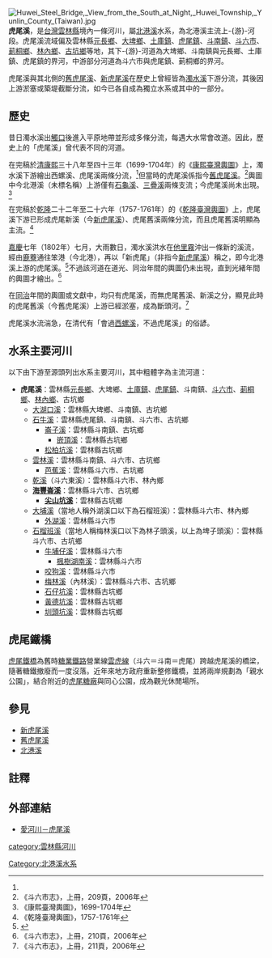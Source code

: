 {{Distinguish|舊虎尾溪|新虎尾溪}}
{{Infobox River
  | river_name      = 虎尾溪
  | image_name      = 雲林縣斗南鎮 虎尾溪 - panoramio.jpg
  | image_size      =
  | caption         = 
  | origin          = 樟湖山<ref name="從笨港到北港">{{Cite web |url=http://cuy.ylc.edu.tw/~cuy14/eBook/ch1-4.htm |title=〈1-4 北港溪〉，《從笨港到北港》，國民小學教師自編鄉土教材系列之拾肆，雲林縣政府 |access-date=2019-09-18 |archive-date=2011-09-18 |archive-url=https://web.archive.org/web/20110918214022/http://cuy.ylc.edu.tw/~cuy14/eBook/ch1-4.htm |dead-url=yes }}</ref><ref name="川流台灣">{{Cite web |url=http://blog.yunlin.me/2012/03/15/river/ |title=《川流台灣：福爾摩沙水經注》，〈北港溪 等待重返榮耀〉，經典雜誌出版社，2009年6月7日 |access-date=2019年9月18日 |archive-date=2015年4月24日 |archive-url=https://web.archive.org/web/20150424210759/http://blog.yunlin.me/2012/03/15/river/ |dead-url=no }}</ref><br>七星嶺<ref name="水利署">{{Cite web |url=http://www.wra.gov.tw/public/PDF/7211919254.pdf |title=經濟部水利署：臺灣地區之河川─中央管河川 |access-date=2019-09-18 |archive-date=2016-03-04 |archive-url=https://web.archive.org/web/20160304132742/http://www.wra.gov.tw/public/PDF/7211919254.pdf |dead-url=yes }}</ref>
  | mouth           = 柴林腳
  | progression     = [[北港溪|北港溪]]
  | basin_countries = 
  | location        = [[雲林縣|雲林縣]]東部
  | length          = 
  | elevation       = 
  | mouth_elevation = 
  | discharge       = 
  | watershed       = 
}}
[[File:Huwei_Steel_Bridge,_View_from_the_South_at_Night,_Huwei_Township,_Yunlin_County_(Taiwan).jpg|thumb]]
'''虎尾溪'''，是[[台灣|台灣]][[雲林縣|雲林縣]]境內一條河川，屬[[北港溪_(雲林縣)|北港溪]]水系，為北港溪主流上-{游}-河段。虎尾溪流域偏及雲林縣[[元長鄉|元長鄉]]、[[大埤鄉|大埤鄉]]、[[土庫鎮|土庫鎮]]、[[虎尾鎮|虎尾鎮]]、[[斗南鎮|斗南鎮]]、[[斗六市|斗六市]]、[[莿桐鄉|莿桐鄉]]、[[林內鄉|林內鄉]]、[[古坑鄉|古坑鄉]]等地，其下-{游}-河道為大埤鄉、斗南鎮與元長鄉、土庫鎮、虎尾鎮的界河，中游部分河道為斗六市與虎尾鎮、莿桐鄉的界河。

虎尾溪與其北側的[[舊虎尾溪|舊虎尾溪]]、[[新虎尾溪|新虎尾溪]]在歷史上曾經皆為[[濁水溪|濁水溪]]下游分流，其後因上游淤塞或築堤截斷分流，如今已各自成為獨立水系或其中的一部分。

==歷史==
昔日濁水溪出[[觸口|觸口]]後進入平原地帶並形成多條分流，每遇大水常會改道。因此，歷史上的「虎尾溪」曾代表不同的河道。

在完稿於[[清|清]][[康熙|康熙]]三十八年至四十三年（1699-1704年）的《[[康熙臺灣輿圖|康熙臺灣輿圖]]》上，濁水溪下游繪出西螺溪、虎尾溪兩條分流，<ref name="康熙臺灣輿圖"/>但當時的虎尾溪係指今[[舊虎尾溪|舊虎尾溪]]。<ref>《斗六市志》，上冊，209頁，2006年</ref>輿圖中今北港溪（未標名稱）上游僅有[[石龜溪|石龜溪]]、[[三疊溪|三疊溪]]兩條支流；今虎尾溪尚未出現。<ref name="康熙臺灣輿圖">《康熙臺灣輿圖》，1699-1704年</ref>

在完稿於[[乾隆|乾隆]]二十二年至二十六年（1757-1761年）的《[[乾隆臺灣輿圖|乾隆臺灣輿圖]]》上，虎尾溪下游已形成虎尾新溪（今[[新虎尾溪|新虎尾溪]]）、虎尾舊溪兩條分流，而且虎尾舊溪明顯為主流。<ref>《乾隆臺灣輿圖》，1757-1761年</ref>

[[嘉慶|嘉慶]]七年（1802年）七月，大雨數日，濁水溪洪水在[[他里霧堡|他里霧]]沖出一條新的溪流，經由[[鹿寮_(雲林縣)|鹿藔]]通往笨港（今北港），再以「新虎尾」（非指今[[新虎尾溪|新虎尾溪]]）稱之，即今北港溪上游的虎尾溪。<ref>{{Cite web |url=https://ctext.org/wiki.pl?if=gb&chapter=342910 |title=《[[臺灣采訪冊|臺灣采訪冊]]》，1830年 |access-date=2019-09-11 |archive-date=2020-02-16 |archive-url=https://web.archive.org/web/20200216061208/https://ctext.org/wiki.pl?if=gb&chapter=342910 |dead-url=no }}</ref>不過該河道在道光、同治年間的輿圖仍未出現，直到光緒年間的輿圖才繪出。<ref>《斗六市志》，上冊，210頁，2006年</ref>

在[[同治|同治]]年間的輿圖或文獻中，均只有虎尾溪，而無虎尾舊溪、新溪之分，顯見此時的虎尾舊溪（今舊虎尾溪）上游已經淤塞，成為斷頭河。<ref>《斗六市志》，上冊，211頁，2006年</ref>

虎尾溪水流湍急，在清代有「會過[[西螺溪|西螺溪]]，不過虎尾溪」的俗諺。

==水系主要河川==
以下由下游至源頭列出水系主要河川，其中粗體字為主流河道：
*'''虎尾溪'''：雲林縣[[元長鄉|元長鄉]]、大埤鄉、[[土庫鎮|土庫鎮]]、[[虎尾鎮|虎尾鎮]]、斗南鎮、[[斗六市|斗六市]]、[[莿桐鄉|莿桐鄉]]、[[林內鄉|林內鄉]]、古坑鄉
**[[大湖口溪|大湖口溪]]：雲林縣大埤鄉、斗南鎮、古坑鄉
**[[石牛溪|石牛溪]]：雲林縣虎尾鎮、斗南鎮、斗六市、古坑鄉
***[[崙子溪|崙子溪]]：雲林縣斗南鎮、古坑鄉
****[[嵌頂溪|嵌頂溪]]：雲林縣古坑鄉
***[[松柏坑溪|松柏坑溪]]：雲林縣古坑鄉
**[[雲林溪|雲林溪]]：雲林縣斗南鎮、斗六市、古坑鄉
***[[芭蕉溪|芭蕉溪]]：雲林縣斗六市、古坑鄉
**[[乾溪|乾溪]]（斗六東溪）：雲林縣斗六市、林內鄉
**'''[[海豐崙溪|海豐崙溪]]'''：雲林縣斗六市、古坑鄉
***'''[[尖山坑溪|尖山坑溪]]'''：雲林縣古坑鄉
**[[大埔溪|大埔溪]]（當地人稱外湖溪口以下為石榴班溪）：雲林縣斗六市、林內鄉
***[[外湖溪|外湖溪]]：雲林縣斗六市
**[[石榴班溪|石榴班溪]]（當地人稱梅林溪口以下為林子頭溪，以上為埤子頭溪）：雲林縣斗六市、古坑鄉
***[[牛埔仔溪|牛埔仔溪]]：雲林縣斗六市
****[[楓樹湖南溪|楓樹湖南溪]]：雲林縣斗六市
***[[咬狗溪|咬狗溪]]：雲林縣斗六市
***[[梅林溪|梅林溪]]（內林溪）：雲林縣斗六市、古坑鄉
***[[石仔坑溪|石仔坑溪]]：雲林縣古坑鄉
***[[黃德坑溪|黃德坑溪]]：雲林縣古坑鄉
***[[圳頭坑溪|圳頭坑溪]]：雲林縣古坑鄉

==虎尾鐵橋==
{{main|虎尾鐵橋}}
[[虎尾鐵橋|虎尾鐵橋]]為舊時[[台灣糖業鐵路|糖業鐵路]]營業線[[雲虎線|雲虎線]]（斗六＝斗南＝虎尾）跨越虎尾溪的橋梁，隨著糖鐵撤廢而一度沒落。近年來地方政府重新整修鐵橋，並將兩岸規劃為「親水公園」，結合附近的[[虎尾糖廠|虎尾糖廠]]與同心公園，成為觀光休閒場所{{r|楊|page=143～145}}。

==參見==
*[[新虎尾溪|新虎尾溪]]
*[[舊虎尾溪|舊虎尾溪]]
*[[北港溪|北港溪]]

== 註釋 ==
{{Reflist| refs=
<!--<ref name="tku">{{cite web|language=zh-tw|url=http://www.water.tku.edu.tw/mapdata/%E5%8C%97%E6%B8%AF%E6%BA%AA%E6%B5%81%E5%9F%9F.htm|title=北港溪|author=|publisher=淡江大學水資源管理與政策研究中心|date=|accessdate=2015-09-08|archive-url=https://web.archive.org/web/20160304191602/http://www.water.tku.edu.tw/mapdata/%E5%8C%97%E6%B8%AF%E6%BA%AA%E6%B5%81%E5%9F%9F.htm|archive-date=2016-03-04|dead-url=yes}}</ref>-->

<ref name="楊">{{cite book|url= |title=《虎尾的大代誌》|author=楊彥麒|location=[[雲林縣|雲林縣]][[斗六市|斗六市]]|date=2003年3月 |publisher=[[雲林縣政府|雲林縣政府]]}}</ref>。
}}

==外部連結==
*[http://www.dpps.ylc.edu.tw/yunlin/y23.htm#4 愛河川－虎尾溪] {{Wayback|url=http://www.dpps.ylc.edu.tw/yunlin/y23.htm#4 |date=20050213172509 }}

{{台灣河流}}


[[Category:北港溪水系|Category:北港溪水系]]
[[category:雲林縣河川|category:雲林縣河川]]